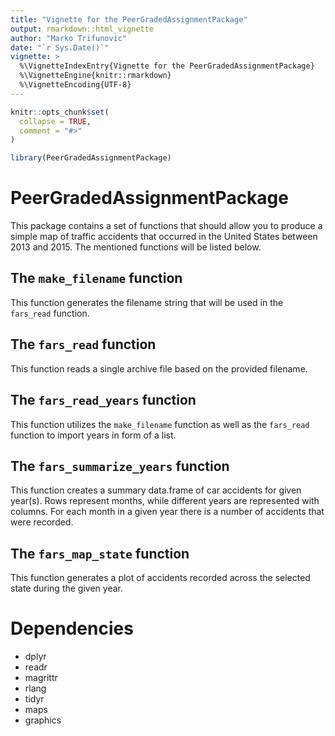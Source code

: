 ```yaml
---
title: "Vignette for the PeerGradedAssignmentPackage"
output: rmarkdown::html_vignette
author: "Marko Trifunovic"
date: "`r Sys.Date()`"
vignette: >
  %\VignetteIndexEntry{Vignette for the PeerGradedAssignmentPackage}
  %\VignetteEngine{knitr::rmarkdown}
  %\VignetteEncoding{UTF-8}
---
```


```r
knitr::opts_chunk$set(
  collapse = TRUE,
  comment = "#>"
)
```

```r
library(PeerGradedAssignmentPackage)
```

# PeerGradedAssignmentPackage

This package contains a set of functions that should allow you to produce a
simple map of traffic accidents that occurred in the United States between
2013 and 2015. The mentioned functions will be listed below.


## The `make_filename` function

This function generates the filename string that will be used in
the `fars_read` function.

## The `fars_read` function

This function reads a single archive file based on the provided filename.

## The `fars_read_years` function

This function utilizes the `make_filename` function as well as the `fars_read`
function to import years in form of a list.

## The `fars_summarize_years` function
This function creates a summary data.frame of car accidents for given year(s).
Rows represent months, while different years are represented with columns.
For each month in a given year there is a number of accidents that were 
recorded.

## The `fars_map_state` function

This function generates a plot of accidents recorded across the selected state
during the given year.

# Dependencies

* dplyr
* readr
* magrittr
* rlang
* tidyr
* maps
* graphics
